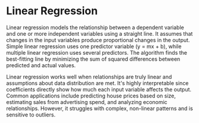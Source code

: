 
<StructuredData 
  title="Linear Regression" 
  description="Linear regression models the relationship between a dependent variable and one or more independent variables using a straight line. It assumes that changes in the input variables produce proportional changes in the output." 
  url="https://ai-glossary.com/L/linear-regression" 
/>

# Linear Regression

Linear regression models the relationship between a dependent variable and one or more independent variables using a straight line. It assumes that changes in the input variables produce proportional changes in the output. Simple linear regression uses one predictor variable (y = mx + b), while multiple linear regression uses several predictors. The algorithm finds the best-fitting line by minimizing the sum of squared differences between predicted and actual values.

Linear regression works well when relationships are truly linear and assumptions about data distribution are met. It's highly interpretable since coefficients directly show how much each input variable affects the output. Common applications include predicting house prices based on size, estimating sales from advertising spend, and analyzing economic relationships. However, it struggles with complex, non-linear patterns and is sensitive to outliers.